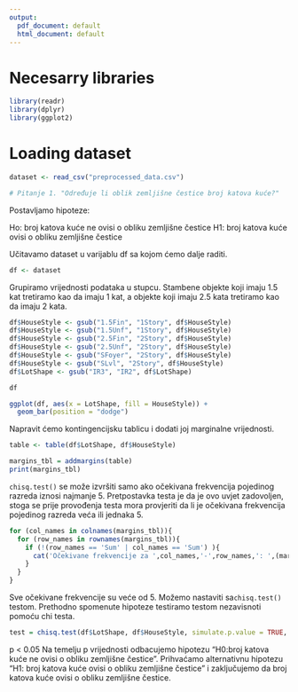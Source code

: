 ```yaml
---
output:
  pdf_document: default
  html_document: default
---
```

# Necesarry libraries

```r
library(readr)
library(dplyr)
library(ggplot2)
```

# Loading dataset

```r
dataset <- read_csv("preprocessed_data.csv")
```


```r
# Pitanje 1. "Određuje li oblik zemljišne čestice broj katova kuće?"
```
Postavljamo hipoteze:

Ho: broj katova kuće ne ovisi o obliku zemljišne čestice
H1: broj katova kuće ovisi o obliku zemljišne čestice

Učitavamo dataset u varijablu df sa kojom ćemo dalje raditi.
```r
df <- dataset

```


Grupiramo vrijednosti podataka u stupcu. Stambene objekte koji imaju 1.5 kat tretiramo kao da imaju 1 kat, a objekte koji imaju 2.5 kata tretiramo kao da imaju 2 kata. 
```r

df$HouseStyle <- gsub("1.5Fin", "1Story", df$HouseStyle)
df$HouseStyle <- gsub("1.5Unf", "1Story", df$HouseStyle)
df$HouseStyle <- gsub("2.5Fin", "2Story", df$HouseStyle)
df$HouseStyle <- gsub("2.5Unf", "2Story", df$HouseStyle)
df$HouseStyle <- gsub("SFoyer", "2Story", df$HouseStyle)
df$HouseStyle <- gsub("SLvl", "2Story", df$HouseStyle)
df$LotShape <- gsub("IR3", "IR2", df$LotShape)

df

```



```r

ggplot(df, aes(x = LotShape, fill = HouseStyle)) +
  geom_bar(position = "dodge")
```

Napravit ćemo kontingencijsku tablicu i dodati joj marginalne vrijednosti.
```r
table <- table(df$LotShape, df$HouseStyle)

margins_tbl = addmargins(table)
print(margins_tbl)
```

`chisq.test()` se može izvršiti samo ako očekivana frekvencija pojedinog razreda iznosi najmanje 5. Pretpostavka testa je da je ovo uvjet zadovoljen, stoga se prije provođenja testa mora provjeriti da li je očekivana frekvencija pojedinog razreda veća ili jednaka 5.
```r

for (col_names in colnames(margins_tbl)){
  for (row_names in rownames(margins_tbl)){
    if (!(row_names == 'Sum' | col_names == 'Sum') ){
      cat('Očekivane frekvencije za ',col_names,'-',row_names,': ',(margins_tbl[row_names,'Sum'] * margins_tbl['Sum',col_names]) / margins_tbl['Sum','Sum'],'\n')
    }
  }
}

```


Sve očekivane frekvencije su veće od 5. Možemo nastaviti sa`chisq.test()` testom.
Prethodno spomenute hipoteze testiramo testom nezavisnoti pomoću chi testa.
```r

test = chisq.test(df$LotShape, df$HouseStyle, simulate.p.value = TRUE, B = 1000)

```
p < 0.05
Na temelju p vrijednosti odbacujemo hipotezu "H0:broj katova kuće ne ovisi o obliku zemljišne čestice". Prihvaćamo alternativnu hipotezu "H1: broj katova kuće ovisi o obliku zemljišne čestice" i zaključujemo da broj katova kuće ovisi o obliku zemljišne čestice.